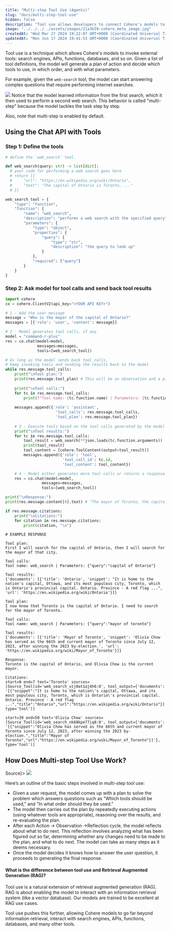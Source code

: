 ```yaml
---
title: "Multi-step Tool Use (Agents)"
slug: "docs/multi-step-tool-use"
hidden: false 
description: "Tool use allows developers to connect Cohere's models to external tools for various actions, while multi-step tool use extends this to allow the model to call multiple tools in a sequence of steps. This process enables the model to reason, perform dynamic actions, and adapt quickly based on external information."
image: "../../../../assets/images/21a3b59-cohere_meta_image.jpg"
createdAt: "Wed Mar 27 2024 19:22:07 GMT+0000 (Coordinated Universal Time)"
updatedAt: "Mon Jun 17 2024 19:41:53 GMT+0000 (Coordinated Universal Time)"
---
```

Tool use is a technique which allows Cohere's models to invoke external tools: search engines, APIs, functions, databases, and so on. Given a list of tool definitions, the model will generate a plan of action and decide which tools to use, in which order, and with what parameters.

For example, given the `web-search` tool, the model can start answering complex questions that require performing internet searches.

![](../../../../assets/images/00e8907-image.png)
Notice that the model learned information from the first search, which it then used to perform a second web search. This behavior is called "multi-step" because the model tackles the task step by step.

Also, note that multi-step is enabled by default.

## Using the Chat API with Tools

### Step 1: Define the tools

```python PYTHON
# define the `web_search` tool.

def web_search(query: str) -> list[dict]:
  # your code for performing a web search goes here
  # return [{
  #		"url": "https://en.wikipedia.org/wiki/Ontario",
  #		"text": "The capital of Ontario is Toronto, ..."
  #	}]

web_search_tool = {
    "type": "function",
    "function": {
        "name": "web_search",
        "description": "performs a web search with the specified query",
        "parameters": {
            "type": "object",
            "properties": {
                "query": {
                    "type": "str",
                    "description": "the query to look up"
                }
            },
            "required": ["query"]
        }
    }
}
```

### Step 2: Ask model for tool calls and send back tool results

```python PYTHON
import cohere
co = cohere.ClientV2(api_key="<YOUR API KEY>")

# 1 - Add the user message
message = "Who is the mayor of the capital of Ontario?"
messages = [{'role': 'user', 'content': message}]

# 2 - Model generates tool calls, if any
model = "command-r-plus"
res = co.chat(model=model,
              messages=messages,
              tools=[web_search_tool])

# As long as the model sends back tool_calls,
# keep invoking tools and sending the results back to the model
while res.message.tool_calls:
    print("\nTool plan:")
    print(res.message.tool_plan) # This will be an observation and a plan with next steps
    
    print("\nTool calls:")
    for tc in res.message.tool_calls:
        print(f"Tool name: {tc.function.name} | Parameters: {tc.function.arguments}")
    
    messages.append({'role': 'assistant',
                      'tool_calls': res.message.tool_calls,
                      'tool_plan': res.message.tool_plan})
    
    # 3 - Execute tools based on the tool calls generated by the model
    print("\nTool results:")
    for tc in res.message.tool_calls:
        tool_result = web_search(**json.loads(tc.function.arguments))
        print(tool_result)
        tool_content = [cohere.ToolContent(output=tool_result)]
        messages.append({'role': 'tool',
                         'tool_call_id': tc.id,
                         'tool_content': tool_content}) 

    # 4 - Model either generates more tool calls or returns a response
    res = co.chat(model=model,
                messages=messages,
                tools=[web_search_tool])

print("\nResponse:")
print(res.message.content[0].text) # "The mayor of Toronto, the capital of Ontario is Olivia Chow"

if res.message.citations:
    print("\nCitations:")
    for citation in res.message.citations:
        print(citation, "\n")
```
```
# EXAMPLE RESPONSE

Tool plan:
First I will search for the capital of Ontario, then I will search for the mayor of that city.

Tool calls:
Tool name: web_search | Parameters: {"query":"capital of Ontario"}

Tool results:
{'documents': [{'title': 'Ontario', 'snippet': "It is home to the nation's capital, Ottawa, and its most populous city, Toronto, which is Ontario's provincial capital. Ontario. Province · A red flag ...", 'url': 'https://en.wikipedia.org/wiki/Ontario'}]}

Tool plan:
I now know that Toronto is the capital of Ontario. I need to search for the mayor of Toronto.

Tool calls:
Tool name: web_search | Parameters: {"query":"mayor of toronto"}

Tool results:
{'documents': [{'title': 'Mayor of Toronto', 'snippet': 'Olivia Chow has served as the 66th and current mayor of Toronto since July 12, 2023, after winning the 2023 by-election.', 'url': 'https://en.wikipedia.org/wiki/Mayor_of_Toronto'}]}

Response:
Toronto is the capital of Ontario, and Olivia Chow is the current mayor.

Citations:
start=0 end=7 text='Toronto' sources=[Source_Tool(id='web_search_vzj0at1aj4h6:0', tool_output={'documents': '[{"snippet":"It is home to the nation\'s capital, Ottawa, and its most populous city, Toronto, which is Ontario\'s provincial capital. Ontario. Province · A red flag ...","title":"Ontario","url":"https://en.wikipedia.org/wiki/Ontario"}]'}, type='tool')] 

start=39 end=50 text='Olivia Chow' sources=[Source_Tool(id='web_search_nk68kpe77jq8:0', tool_output={'documents': '[{"snippet":"Olivia Chow has served as the 66th and current mayor of Toronto since July 12, 2023, after winning the 2023 by-election.","title":"Mayor of Toronto","url":"https://en.wikipedia.org/wiki/Mayor_of_Toronto"}]'}, type='tool')] 

```

## How Does Multi-step Tool Use Work?

<Frame caption={<a href="https://python.langchain.com/docs/use_cases/tool_use">Source</a>}>
<img src="../../../../assets/images/1e500e0-tool_use_1.svg" />
</Frame>

Here’s an outline of the basic steps involved in multi-step tool use:

- Given a user request, the model comes up with a plan to solve the problem which answers questions such as "Which tools should be used," and "In what order should they be used."
- The model then carries out the plan by repeatedly executing actions (using whatever tools are appropriate), reasoning over the results, and re-evaluating the plan.
- After each Action -> Observation ->Reflection cycle, the model reflects about what to do next. This reflection involves analyzing what has been figured out so far, determining whether any changes need to be made to the plan, and what to do next. The model can take as many steps as it deems necessary.
- Once the model decides it knows how to answer the user question, it proceeds to generating the final response.

#### What is the difference between tool use and Retrieval Augmented Generation (RAG)?

Tool use is a natural extension of retrieval augmented generation (RAG). RAG is about enabling the model to interact with an information retrieval system (like a vector database). Our models are trained to be excellent at RAG use cases.

Tool use pushes this further, allowing Cohere models to go far beyond information retrieval, interact with search engines, APIs, functions, databases, and many other tools.